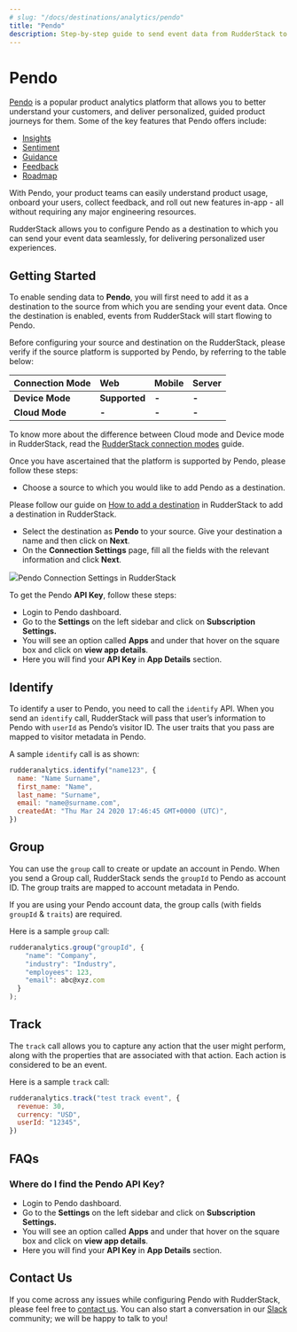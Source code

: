 ```yaml
---
# slug: "/docs/destinations/analytics/pendo"
title: "Pendo"
description: Step-by-step guide to send event data from RudderStack to Pendo.
---
```


# Pendo

[Pendo](https://www.pendo.io/) is a popular product analytics platform that allows you to better understand your customers, and deliver personalized, guided product journeys for them. Some of the key features that Pendo offers include:

- [Insights](https://www.pendo.io/product/insights/)
- [Sentiment](https://www.pendo.io/product/sentiment/)
- [Guidance](https://www.pendo.io/product/guidance/)
- [Feedback](https://www.pendo.io/product/feedback/)
- [Roadmap](https://www.pendo.io/product/roadmap/)

With Pendo, your product teams can easily understand product usage, onboard your users, collect feedback, and roll out new features in-app - all without requiring any major engineering resources.

RudderStack allows you to configure Pendo as a destination to which you can send your event data seamlessly, for delivering personalized user experiences.

## Getting Started

To enable sending data to **Pendo**, you will first need to add it as a destination to the source from which you are sending your event data. Once the destination is enabled, events from RudderStack will start flowing to Pendo.

Before configuring your source and destination on the RudderStack, please verify if the source platform is supported by Pendo, by referring to the table below:

| **Connection Mode** | **Web**       | **Mobile** | **Server** |
| :------------------ | :------------ | :--------- | :--------- |
| **Device Mode**     | **Supported** | **-**      | **-**      |
| **Cloud Mode**      | **-**         | **-**      | **-**      |

<div class="infoBlock">

To know more about the difference between Cloud mode and Device mode in RudderStack, read the <a href="https://rudderstack.com/docs/rudderstack-cloud/rudderstack-connection-modes/">RudderStack connection modes</a> guide.

</div>

Once you have ascertained that the platform is supported by Pendo, please follow these steps:

- Choose a source to which you would like to add Pendo as a destination.

<div class="infoBlock">

Please follow our guide on <a href="https://www.rudderstack.com/docs/rudderstack-cloud/destinations/#adding-a-destination">How to add a destination</a> in RudderStack to add a destination in RudderStack.

</div>

- Select the destination as **Pendo** to your source. Give your destination a name and then click on **Next**.
- On the **Connection Settings** page, fill all the fields with the relevant information and click **Next**.

<img src="../../assets/screenshot-2020-11-27-at-2.29.18-pm.png" /><span class="imageTitle">Pendo Connection Settings in RudderStack</span>

<div class="infoBlock">

To get the Pendo **API Key**, follow these steps:
  <ul>
    <li>Login to Pendo dashboard.</li>
    <li>Go to the <strong>Settings</strong> on the left sidebar and click on <strong>Subscription Settings.</strong></li>
    <li>You will see an option called <strong>Apps</strong> and under that hover on the square box and click on <strong>view app details</strong>.</li>
    <li>Here you will find your <strong>API Key</strong> in <strong>App Details</strong> section.
    </li>
  </ul>
</div>

## Identify

To identify a user to Pendo, you need to call the `identify` API. When you send an `identify` call, RudderStack will pass that user’s information to Pendo with `userId` as Pendo’s visitor ID. The user traits that you pass are mapped to visitor metadata in Pendo.

A sample `identify` call is as shown:

```javascript
rudderanalytics.identify("name123", {
  name: "Name Surname",
  first_name: "Name",
  last_name: "Surname",
  email: "name@surname.com",
  createdAt: "Thu Mar 24 2020 17:46:45 GMT+0000 (UTC)",
})
```

## Group

You can use the `group` call to create or update an account in Pendo. When you send a Group call, RudderStack sends the `groupId` to Pendo as account ID. The group traits are mapped to account metadata in Pendo.

<div class="infoBlock">

If you are using your Pendo account data, the group calls (with fields <code class="inline-code">groupId</code> & <code class="inline-code">traits</code>) are required.

</div>

Here is a sample `group` call:

```javascript
rudderanalytics.group("groupId", {
    "name": "Company",
    "industry": "Industry",
    "employees": 123,
    "email": abc@xyz.com
  }
);
```

## Track

The `track` call allows you to capture any action that the user might perform, along with the properties that are associated with that action. Each action is considered to be an event.

Here is a sample `track` call:

```javascript
rudderanalytics.track("test track event", {
  revenue: 30,
  currency: "USD",
  userId: "12345",
})
```

## FAQs

### Where do I find the Pendo API Key?

- Login to Pendo dashboard.
- Go to the **Settings** on the left sidebar and click on **Subscription Settings.**
- You will see an option called **Apps** and under that hover on the square box and click on **view app details**.
- Here you will find your **API Key** in **App Details** section.

## Contact Us

If you come across any issues while configuring Pendo with RudderStack, please feel free to [contact us](mailto:%20docs@rudderstack.com). You can also start a conversation in our [Slack](https://rudderstack.com/join-rudderstack-slack-community) community; we will be happy to talk to you!

